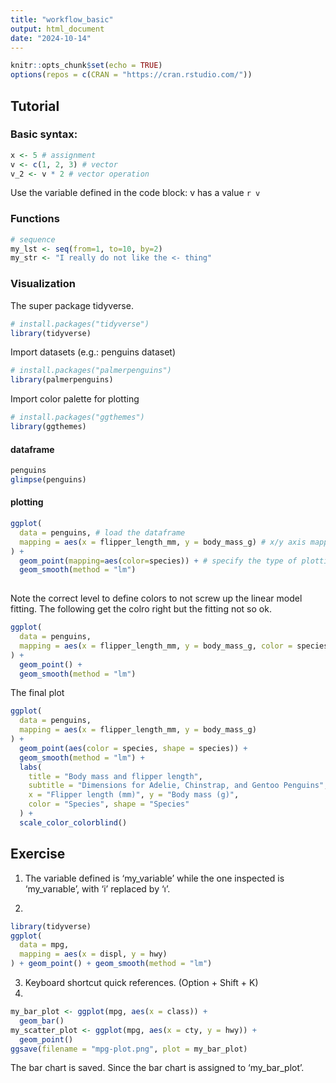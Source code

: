 ```yaml
---
title: "workflow_basic"
output: html_document
date: "2024-10-14"
---
```


```r
knitr::opts_chunk$set(echo = TRUE)
options(repos = c(CRAN = "https://cran.rstudio.com/"))
```

## Tutorial

### Basic syntax:

```r
x <- 5 # assignment
v <- c(1, 2, 3) # vector
v_2 <- v * 2 # vector operation
```

Use the variable defined in the code block: v has a value `r v`

### Functions

```r
# sequence
my_lst <- seq(from=1, to=10, by=2)
my_str <- "I really do not like the <- thing"
```

### Visualization

The super package tidyverse.

```r
# install.packages("tidyverse")
library(tidyverse)
```

Import datasets (e.g.: penguins dataset)

```r
# install.packages("palmerpenguins")
library(palmerpenguins)
```

Import color palette for plotting

```r
# install.packages("ggthemes")
library(ggthemes)
```

#### dataframe
```r
penguins
glimpse(penguins)
```

#### plotting

```r
ggplot(
  data = penguins, # load the dataframe
  mapping = aes(x = flipper_length_mm, y = body_mass_g) # x/y axis mapping to variables in dataframe species
) +
  geom_point(mapping=aes(color=species)) + # specify the type of plotting (line? scatter? bar chart?) + colors
  geom_smooth(method = "lm")
  
```

Note the correct level to define colors to not screw up the linear model fitting. The following get the colro right but the fitting not so ok.
```r
ggplot(
  data = penguins,
  mapping = aes(x = flipper_length_mm, y = body_mass_g, color = species)
) +
  geom_point() +
  geom_smooth(method = "lm")
```

The final plot
```r
ggplot(
  data = penguins,
  mapping = aes(x = flipper_length_mm, y = body_mass_g)
) +
  geom_point(aes(color = species, shape = species)) +
  geom_smooth(method = "lm") +
  labs(
    title = "Body mass and flipper length",
    subtitle = "Dimensions for Adelie, Chinstrap, and Gentoo Penguins",
    x = "Flipper length (mm)", y = "Body mass (g)",
    color = "Species", shape = "Species"
  ) +
  scale_color_colorblind()
```

## Exercise

1. The variable defined is 'my_variable' while the one inspected is 'my_varıable', with 'i' replaced by 'ı'.

2. 
```r
library(tidyverse)
ggplot(
  data = mpg,
  mapping = aes(x = displ, y = hwy)
) + geom_point() + geom_smooth(method = "lm")
```
3. Keyboard shortcut quick references. (Option + Shift + K)
4. 
```r
my_bar_plot <- ggplot(mpg, aes(x = class)) +
  geom_bar()
my_scatter_plot <- ggplot(mpg, aes(x = cty, y = hwy)) +
  geom_point()
ggsave(filename = "mpg-plot.png", plot = my_bar_plot)
```
The bar chart is saved. Since the bar chart is assigned to 'my_bar_plot'.

